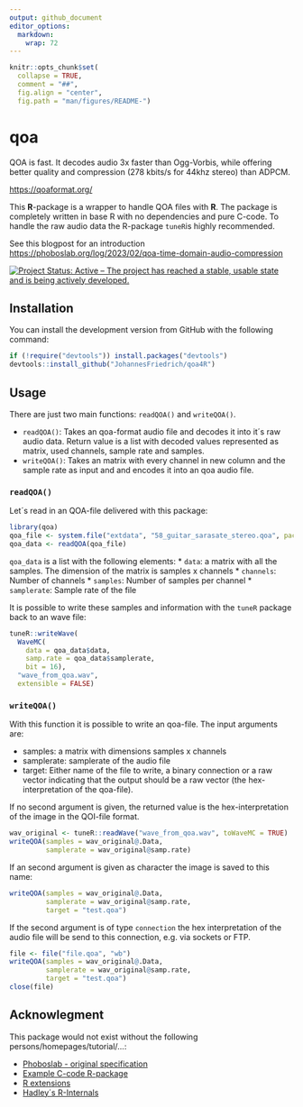 ```yaml
---
output: github_document
editor_options: 
  markdown: 
    wrap: 72
---
```


<!-- README.md is generated from README.Rmd. Please edit that file -->

```r
knitr::opts_chunk$set(
  collapse = TRUE,
  comment = "##",
  fig.align = "center",
  fig.path = "man/figures/README-")
```

# qoa

QOA is fast. It decodes audio 3x faster than Ogg-Vorbis, while offering
better quality and compression (278 kbits/s for 44khz stereo) than
ADPCM.

<https://qoaformat.org/>

This **R**-package is a wrapper to handle QOA files with **R**. The
package is completely written in base R with no dependencies and pure
C-code. To handle the raw audio data the R-package `tuneR`is highly recommended.

See this blogpost for an introduction <https://phoboslab.org/log/2023/02/qoa-time-domain-audio-compression>

<!-- badges: start -->
[![Project Status: Active -- The project has reached a stable, usable
state and is being actively
developed.](http://www.repostatus.org/badges/latest/active.svg)](http://www.repostatus.org/#active)

<!-- badges: end -->

## Installation

You can install the development version from GitHub with the following
command:

```r
if (!require("devtools")) install.packages("devtools")
devtools::install_github("JohannesFriedrich/qoa4R")
```

## Usage

There are just two main functions: `readQOA()` and `writeQOA()`.

-   `readQOA()`: Takes an qoa-format audio file and decodes it into it´s
    raw audio data. Return value is a list with decoded values
    represented as matrix, used channels, sample rate and samples.
-   `writeQOA()`: Takes an matrix with every channel in new column and
    the sample rate as input and and encodes it into an qoa audio file.

### `readQOA()`

Let´s read in an QOA-file delivered with this package:

```r
library(qoa)
qoa_file <- system.file("extdata", "58_guitar_sarasate_stereo.qoa", package = "qoa")
qoa_data <- readQOA(qoa_file)
```

`qoa_data` is a list with the following elements:
* `data`: a matrix with all the samples. The dimension of the matrix is samples x channels
* `channels`: Number of channels 
* `samples`: Number of samples per channel
* `samplerate`: Sample rate of the file

It is possible to write these samples and information with the `tuneR` package back to an wave file:

```r
tuneR::writeWave(
  WaveMC(
    data = qoa_data$data, 
    samp.rate = qoa_data$samplerate, 
    bit = 16), 
  "wave_from_qoa.wav", 
  extensible = FALSE)

```


### `writeQOA()`

With this function it is possible to write an qoa-file. The input arguments are:

-   samples: a matrix with dimensions samples x channels 
-   samplerate: samplerate of the audio file
-   target: Either name of the file to write, a binary connection or a
    raw vector indicating that the output should be a raw vector (the
    hex-interpretation of the qoa-file).

If no second argument is given, the returned value is the
hex-interpretation of the image in the QOI-file format.

```r
wav_original <- tuneR::readWave("wave_from_qoa.wav", toWaveMC = TRUE)
writeQOA(samples = wav_original@.Data, 
         samplerate = wav_original@samp.rate)
```

If an second argument is given as character the image is saved to this
name:

```r
writeQOA(samples = wav_original@.Data, 
         samplerate = wav_original@samp.rate, 
         target = "test.qoa")
```

If the second argument is of type `connection` the hex interpretation of
the audio file will be send to this connection, e.g. via sockets or FTP.

```r
file <- file("file.qoa", "wb")
writeQOA(samples = wav_original@.Data, 
         samplerate = wav_original@samp.rate, 
         target = "test.qoa")
close(file)
```

## Acknowlegment

This package would not exist without the following
persons/homepages/tutorial/...:

-   [Phoboslab - original
    specification](https://github.com/phoboslab/qoa)
-   [Example C-code
    R-package](https://github.com/coolbutuseless/simplecall)
-   [R
    extensions](https://cran.r-project.org/doc/manuals/r-release/R-exts.html)
-   [Hadley´s R-Internals](https://github.com/hadley/r-internals)
